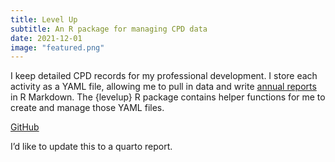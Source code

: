 ```yaml
---
title: Level Up
subtitle: An R package for managing CPD data
date: 2021-12-01
image: "featured.png"
---
```


I keep detailed CPD records for my professional development. I store each activity as a YAML file, allowing me to pull in data and write [annual reports](https://statsrhian.github.io/professional-development/cpd-report/cpd-report.html) in R Markdown. 
The {levelup} R package contains helper functions for me to create and manage those YAML files.

[GitHub](https://github.com/statsrhian/levelup)

I'd like to update this to a quarto report.
